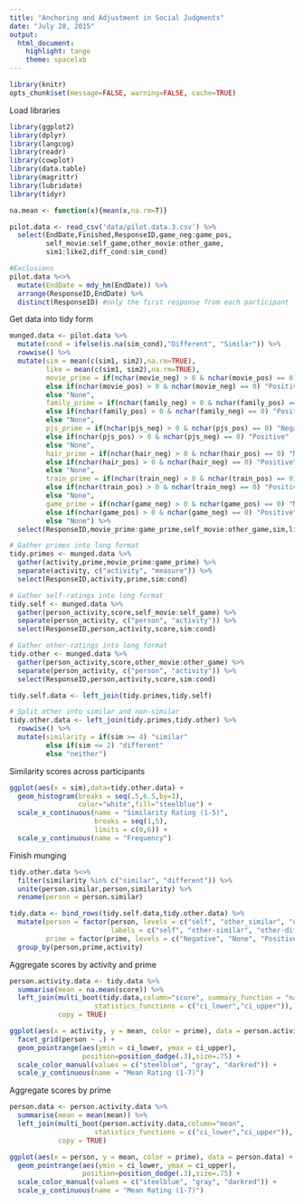 ```yaml
---
title: "Anchoring and Adjustment in Social Judgments"
date: "July 28, 2015"
output:
  html_document:
    highlight: tango
    theme: spacelab
---
```

```r
library(knitr)
opts_chunk$set(message=FALSE, warning=FALSE, cache=TRUE)
```

Load libraries
```r
library(ggplot2)
library(dplyr)
library(langcog)
library(readr)
library(cowplot)
library(data.table)
library(magrittr)
library(lubridate)
library(tidyr)

na.mean <- function(x){mean(x,na.rm=T)}
```

```r
pilot.data <- read_csv('data/pilot.data.3.csv') %>%
  select(EndDate,Finished,ResponseID,game_neg:game_pos,
         self_movie:self_game,other_movie:other_game,
         sim1:like2,diff_cond:sim_cond)

#Exclusions
pilot.data %<>%
  mutate(EndDate = mdy_hm(EndDate)) %>%
  arrange(ResponseID,EndDate) %>%
  distinct(ResponseID) #only the first response from each participant
```

Get data into tidy form
```r
munged.data <- pilot.data %>%
  mutate(cond = ifelse(is.na(sim_cond),"Different", "Similar")) %>%
  rowwise() %>%
  mutate(sim = mean(c(sim1, sim2),na.rm=TRUE),
         like = mean(c(sim1, sim2),na.rm=TRUE),
         movie_prime = if(nchar(movie_neg) > 0 & nchar(movie_pos) == 0) "Negative"
         else if(nchar(movie_pos) > 0 & nchar(movie_neg) == 0) "Positive"
         else "None",
         family_prime = if(nchar(family_neg) > 0 & nchar(family_pos) == 0) "Negative"
         else if(nchar(family_pos) > 0 & nchar(family_neg) == 0) "Positive"
         else "None",
         pjs_prime = if(nchar(pjs_neg) > 0 & nchar(pjs_pos) == 0) "Negative"
         else if(nchar(pjs_pos) > 0 & nchar(pjs_neg) == 0) "Positive"
         else "None",
         hair_prime = if(nchar(hair_neg) > 0 & nchar(hair_pos) == 0) "Negative"
         else if(nchar(hair_pos) > 0 & nchar(hair_neg) == 0) "Positive"
         else "None",
         train_prime = if(nchar(train_neg) > 0 & nchar(train_pos) == 0) "Negative"
         else if(nchar(train_pos) > 0 & nchar(train_neg) == 0) "Positive"
         else "None",
         game_prime = if(nchar(game_neg) > 0 & nchar(game_pos) == 0) "Negative"
         else if(nchar(game_pos) > 0 & nchar(game_neg) == 0) "Positive"
         else "None") %>%
  select(ResponseID,movie_prime:game_prime,self_movie:other_game,sim,like,cond)

# Gather primes into long format
tidy.primes <- munged.data %>%
  gather(activity,prime,movie_prime:game_prime) %>%
  separate(activity, c("activity", "measure")) %>%
  select(ResponseID,activity,prime,sim:cond)

# Gather self-ratings into long format
tidy.self <- munged.data %>%
  gather(person_activity,score,self_movie:self_game) %>%
  separate(person_activity, c("person", "activity")) %>%
  select(ResponseID,person,activity,score,sim:cond)

# Gather other-ratings into long format
tidy.other <- munged.data %>%
  gather(person_activity,score,other_movie:other_game) %>%
  separate(person_activity, c("person", "activity")) %>%
  select(ResponseID,person,activity,score,sim:cond)

tidy.self.data <- left_join(tidy.primes,tidy.self)

# Split other into similar and non-similar
tidy.other.data <- left_join(tidy.primes,tidy.other) %>%
  rowwise() %>%
  mutate(similarity = if(sim >= 4) "similar"
         else if(sim <= 2) "different"
         else "neither") 
```

Similarity scores across participants
```r
ggplot(aes(x = sim),data=tidy.other.data) +
  geom_histogram(breaks = seq(.5,6.5,by=1),
                 color="white",fill="steelblue") +
  scale_x_continuous(name = "Similarity Rating (1-5)",
                     breaks = seq(1,5),
                     limits = c(0,6)) +
  scale_y_continuous(name = "Frequency")
```

Finish munging
```r
tidy.other.data %<>%
  filter(similarity %in% c("similar", "different")) %>%
  unite(person.similar,person,similarity) %>%
  rename(person = person.similar)

tidy.data <- bind_rows(tidy.self.data,tidy.other.data) %>%
  mutate(person = factor(person, levels = c("self", "other_similar", "other_different"),
                         labels = c("self", "other-similar", "other-different")),
         prime = factor(prime, levels = c("Negative", "None", "Positive"))) %>% 
  group_by(person,prime,activity)
```

Aggregate scores by activity and prime
```r
person.activity.data <- tidy.data %>%
  summarise(mean = na.mean(score)) %>%
  left_join(multi_boot(tidy.data,column="score", summary_function = "na.mean",
                     statistics_functions = c("ci_lower","ci_upper")), 
            copy = TRUE)
```


```r
ggplot(aes(x = activity, y = mean, color = prime), data = person.activity.data) +
  facet_grid(person ~ .) +
  geom_pointrange(aes(ymin = ci_lower, ymax = ci_upper),
                  position=position_dodge(.3),size=.75) +
  scale_color_manual(values = c("steelblue", "gray", "darkred")) +
  scale_y_continuous(name = "Mean Rating (1-7)")
```

Aggregate scores by prime
```r
person.data <- person.activity.data %>%
  summarise(mean = mean(mean)) %>%
  left_join(multi_boot(person.activity.data,column="mean",
                     statistics_functions = c("ci_lower","ci_upper")), 
            copy = TRUE)  
```

```r
ggplot(aes(x = person, y = mean, color = prime), data = person.data) +
  geom_pointrange(aes(ymin = ci_lower, ymax = ci_upper),
                  position=position_dodge(.3),size=.75) +
  scale_color_manual(values = c("steelblue", "gray", "darkred")) +
  scale_y_continuous(name = "Mean Rating (1-7)")
```
